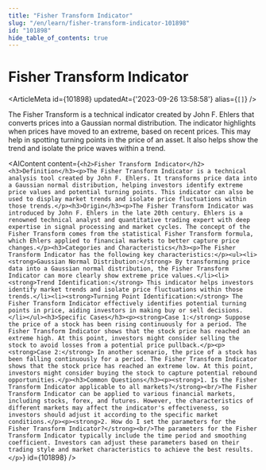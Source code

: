 ```yaml
---
title: "Fisher Transform Indicator"
slug: "/en/learn/fisher-transform-indicator-101898"
id: "101898"
hide_table_of_contents: true
---
```



# Fisher Transform Indicator

<ArticleMeta id={101898} updatedAt={'2023-09-26 13:58:58'} alias={`[]`} />
<div className='border-solid border-b border-t-0 my-4 border-[var(--ifm-color-gray-300)]' />

The Fisher Transform is a technical indicator created by John F. Ehlers that converts prices into a Gaussian normal distribution. The indicator highlights when prices have moved to an extreme, based on recent prices. This may help in spotting turning points in the price of an asset. It also helps show the trend and isolate the price waves within a trend.

<AIContent content={`<h2>Fisher Transform Indicator</h2><h3>Definition</h3><p>The Fisher Transform Indicator is a technical analysis tool created by John F. Ehlers. It transforms price data into a Gaussian normal distribution, helping investors identify extreme price values and potential turning points. This indicator can also be used to display market trends and isolate price fluctuations within those trends.</p><h3>Origin</h3><p>The Fisher Transform Indicator was introduced by John F. Ehlers in the late 20th century. Ehlers is a renowned technical analyst and quantitative trading expert with deep expertise in signal processing and market cycles. The concept of the Fisher Transform comes from the statistical Fisher Transform formula, which Ehlers applied to financial markets to better capture price changes.</p><h3>Categories and Characteristics</h3><p>The Fisher Transform Indicator has the following key characteristics:</p><ul><li><strong>Gaussian Normal Distribution:</strong> By transforming price data into a Gaussian normal distribution, the Fisher Transform Indicator can more clearly show extreme price values.</li><li><strong>Trend Identification:</strong> This indicator helps investors identify market trends and isolate price fluctuations within those trends.</li><li><strong>Turning Point Identification:</strong> The Fisher Transform Indicator effectively identifies potential turning points in price, aiding investors in making buy or sell decisions.</li></ul><h3>Specific Cases</h3><p><strong>Case 1:</strong> Suppose the price of a stock has been rising continuously for a period. The Fisher Transform Indicator shows that the stock price has reached an extreme high. At this point, investors might consider selling the stock to avoid losses from a potential price pullback.</p><p><strong>Case 2:</strong> In another scenario, the price of a stock has been falling continuously for a period. The Fisher Transform Indicator shows that the stock price has reached an extreme low. At this point, investors might consider buying the stock to capture potential rebound opportunities.</p><h3>Common Questions</h3><p><strong>1. Is the Fisher Transform Indicator applicable to all markets?</strong><br/>The Fisher Transform Indicator can be applied to various financial markets, including stocks, forex, and futures. However, the characteristics of different markets may affect the indicator's effectiveness, so investors should adjust it according to the specific market conditions.</p><p><strong>2. How do I set the parameters for the Fisher Transform Indicator?</strong><br/>The parameters for the Fisher Transform Indicator typically include the time period and smoothing coefficient. Investors can adjust these parameters based on their trading style and market characteristics to achieve the best results.</p>`} id={101898} />
